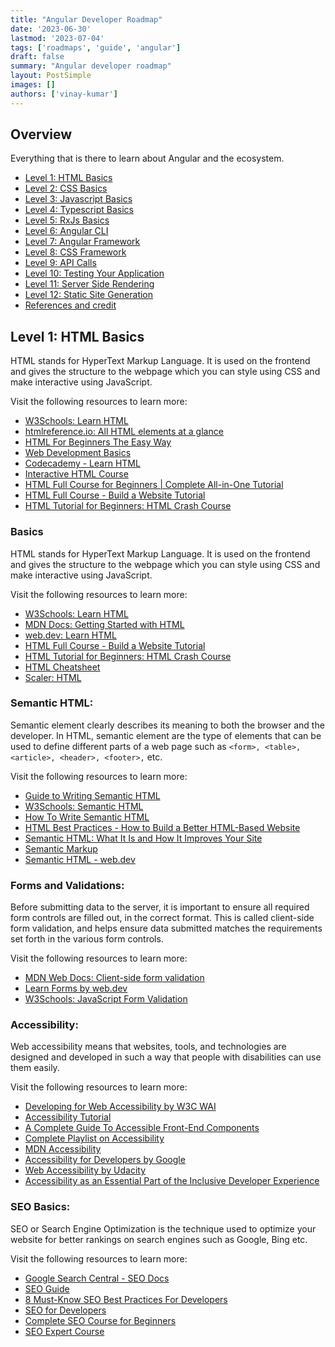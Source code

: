 ```yaml
---
title: "Angular Developer Roadmap"
date: '2023-06-30'
lastmod: '2023-07-04'
tags: ['roadmaps', 'guide', 'angular']
draft: false
summary: "Angular developer roadmap"
layout: PostSimple
images: []
authors: ['vinay-kumar']
---
```


## **Overview** 

Everything that is there to learn about Angular and the ecosystem.

- [Level 1: HTML Basics](#level-1-html-basics)
- [Level 2: CSS Basics](#level-2-css-basics)
- [Level 3: Javascript Basics ](#level-3-javascript-basics)
- [Level 4: Typescript Basics](#level-4-typescript-basics)
- [Level 5: RxJs Basics](#level-5-rxjs-basics)
- [Level 6: Angular CLI](#level-6-angular-cli)
- [Level 7: Angular Framework](#level-7-angular-framework)
- [Level 8: CSS Framework](#level-8-css-framework)
- [Level 9: API Calls](#level-9-api-calls)
- [Level 10: Testing Your Application](#Level-10-testing-your-application)
- [Level 11: Server Side Rendering](#Level-11-server-side-rendering)
- [Level 12: Static Site Generation ](#Level-12-static-site-generation)
- [References and credit](#references-and-credit)

## **Level 1: HTML Basics** 
HTML stands for HyperText Markup Language. It is used on the frontend and gives the structure to the webpage which you can style using CSS and make interactive using JavaScript.

Visit the following resources to learn more: 

- [W3Schools: Learn HTML](https://www.w3schools.com/html/html_intro.asp)
- [htmlreference.io: All HTML elements at a glance](https://htmlreference.io/)
- [HTML For Beginners The Easy Way](https://html.com/)
- [Web Development Basics](https://internetingishard.netlify.app/html-and-css/index.html)
- [Codecademy - Learn HTML](https://www.codecademy.com/learn/learn-html)
- [Interactive HTML Course](https://github.com/denysdovhan/learnyouhtml)
- [HTML Full Course for Beginners | Complete All-in-One Tutorial](https://youtu.be/mJgBOIoGihA)
- [HTML Full Course - Build a Website Tutorial](https://www.youtube.com/watch?v=pQN-pnXPaVg)
- [HTML Tutorial for Beginners: HTML Crash Course](https://www.youtube.com/watch?v=qz0aGYrrlhU)

### **Basics** 
HTML stands for HyperText Markup Language. It is used on the frontend and gives the structure to the webpage which you can style using CSS and make interactive using JavaScript.

Visit the following resources to learn more:

- [W3Schools: Learn HTML](https://www.w3schools.com/html/html_intro.asp)
- [MDN Docs: Getting Started with HTML](https://developer.mozilla.org/en-US/docs/Learn/HTML/Introduction_to_HTML/Getting_started)
- [web.dev: Learn HTML](https://web.dev/learn/html)
- [HTML Full Course - Build a Website Tutorial](https://www.youtube.com/watch?v=pQN-pnXPaVg)
- [HTML Tutorial for Beginners: HTML Crash Course](https://www.youtube.com/watch?v=qz0aGYrrlhU)
- [HTML Cheatsheet](https://htmlcheatsheet.com/)
- [Scaler: HTML](https://www.scaler.com/topics/html)

### **Semantic HTML**:

Semantic element clearly describes its meaning to both the browser and the developer. In HTML, semantic element are the type of elements that can be used to define different parts of a web page such as     `<form>, <table>, <article>, <header>, <footer>,` etc.

Visit the following resources to learn more:

- [Guide to Writing Semantic HTML](https://cs.fyi/guide/writing-semantic-html)
- [W3Schools: Semantic HTML](https://www.w3schools.com/html/html5_semantic_elements.asp)
- [How To Write Semantic HTML](https://hackernoon.com/how-to-write-semantic-html-dkq3ulo)
- [HTML Best Practices - How to Build a Better HTML-Based Website](https://www.freecodecamp.org/news/html-best-practices/)
- [Semantic HTML: What It Is and How It Improves Your Site](https://blog.hubspot.com/website/semantic-html)
- [Semantic Markup](https://html.com/semantic-markup)
- [Semantic HTML - web.dev](https://web.dev/learn/html/semantic-html/)

### **Forms and Validations**:
Before submitting data to the server, it is important to ensure all required form controls are filled out, in the correct format. This is called client-side form validation, and helps ensure data submitted matches the requirements set forth in the various form controls.

Visit the following resources to learn more:

- [MDN Web Docs: Client-side form validation](https://developer.mozilla.org/en-US/docs/Learn/Forms/Form_validation)
- [Learn Forms by web.dev](https://web.dev/learn/forms/)
- [W3Schools: JavaScript Form Validation](https://www.w3schools.com/js/js_validation.asp)

### **Accessibility**:
Web accessibility means that websites, tools, and technologies are designed and developed in such a way that people with disabilities can use them easily.

Visit the following resources to learn more:

- [Developing for Web Accessibility by W3C WAI](https://www.w3.org/WAI/tips/developing/)
- [Accessibility Tutorial](https://www.w3schools.com/accessibility/index.php)
- [A Complete Guide To Accessible Front-End Components](https://www.smashingmagazine.com/2021/03/complete-guide-accessible-front-end-components/)
- [Complete Playlist on Accessibility](https://youtube.com/playlist?list=PLNYkxOF6rcICWx0C9LVWWVqvHlYJyqw7g)
- [MDN Accessibility](https://developer.mozilla.org/en-US/docs/Web/Accessibility)
- [Accessibility for Developers by Google](https://web.dev/accessibility)
- [Web Accessibility by Udacity](https://www.udacity.com/course/web-accessibility--ud891)
- [Accessibility as an Essential Part of the Inclusive Developer Experience](https://thenewstack.io/accessibility-as-an-essential-part-of-the-inclusive-developer-experience/)

### **SEO Basics**:
SEO or Search Engine Optimization is the technique used to optimize your website for better rankings on search engines such as Google, Bing etc.

Visit the following resources to learn more:

- [Google Search Central - SEO Docs](https://developers.google.com/search/docs)
- [SEO Guide](https://github.com/seo/guide)
- [8 Must-Know SEO Best Practices For Developers](https://neilpatel.com/blog/seo-developers/)
- [SEO for Developers](https://medium.com/welldone-software/seo-for-developers-a-quick-overview-5b5b7ce34679)
- [Complete SEO Course for Beginners](https://www.youtube.com/watch?v=xsVTqzratPs)
- [SEO Expert Course](https://www.youtube.com/watch?v=SnxeXZpZkI0)

